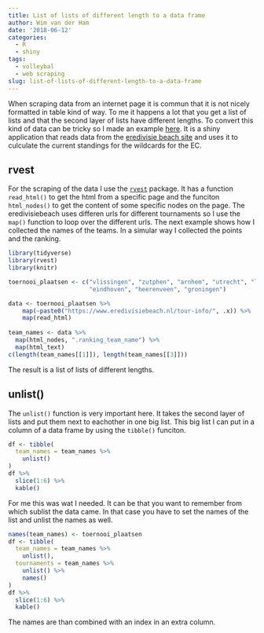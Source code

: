 ```yaml
---
title: List of lists of different length to a data frame
author: Wim van der Ham
date: '2018-06-12'
categories:
  - R
  - shiny
tags:
  - volleybal
  - web scraping
slug: list-of-lists-of-different-length-to-a-data-frame
---
```


When scraping data from an internet page it is commun that it is not nicely formatted in table kind of way. To me it happens a lot that you get a list of lists and that the second layer of lists have different lengths. To convert this kind of data can be tricky so I made an example [here](https://github.com/wfjvdham/wildcard_ek). It is a shiny application that reads data from the [eredivisie beach site](https://www.eredivisiebeach.nl/) and uses it to culculate the current standings for the wildcards for the EC.

## rvest

For the scraping of the data I use the [`rvest`](https://github.com/hadley/rvest) package. It has a function `read_html()` to get the html from a specific page and the funciton `html_nodes()` to get the content of some specific nodes on the page. The eredivisiebeach uses differen urls for different tournaments so I use the `map()` function to loop over the different urls. The next example shows how I collected the names of the teams. In a simular way I collected the points and the ranking.

```r
library(tidyverse)
library(rvest)
library(knitr)
```

```r
toernooi_plaatsen <- c("vlissingen", "zutphen", "arnhem", "utrecht", "leeuwarden", 
                       "eindhoven", "heerenveen", "groningen")

data <- toernooi_plaatsen %>%
    map(~paste0("https://www.eredivisiebeach.nl/tour-info/", .x)) %>%
    map(read_html)
  
team_names <- data %>%
  map(html_nodes, ".ranking_team_name") %>% 
  map(html_text)
c(length(team_names[[1]]), length(team_names[[3]]))
```

The result is a list of lists of different lengths.

## unlist()

The `unlist()` function is very important here. It takes the second layer of lists and put them next to eachother in one big list. This big list I can put in a column of a data frame by using the `tibble()` funciton.

```r
df <- tibble(
  team_names = team_names %>%
    unlist()
)
df %>%
  slice(1:6) %>%
  kable()
```

For me this was wat I needed. It can be that you want to remember from which sublist the data came. In that case you have to set the names of the list and unlist the names as well.

```r
names(team_names) <- toernooi_plaatsen
df <- tibble(
  team_names = team_names %>%
    unlist(),
  tournaments = team_names %>%
    unlist() %>%
    names()
)
df %>%
  slice(1:6) %>%
  kable()
```

The names are than combined with an index in an extra column.
